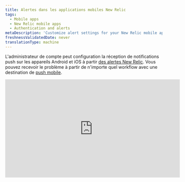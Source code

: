 ```yaml
---
title: Alertes dans les applications mobiles New Relic
tags:
  - Mobile apps
  - New Relic mobile apps
  - Authentication and alerts
metaDescription: 'Customize alert settings for your New Relic mobile app, including email or push notifications. View and acknowledge view alerting incidents.'
freshnessValidatedDate: never
translationType: machine
---
```


L&apos;administrateur de compte peut configuration la réception de notifications push sur les appareils Android et iOS à partir [des alertes New Relic](/docs/alerts-applied-intelligence/new-relic-alerts/get-started/introduction-applied-intelligence). Vous pouvez recevoir le problème <InlinePopover type="alerts" />à partir de n&apos;importe quel workflow avec une destination de [push mobile](/docs/alerts-applied-intelligence/notifications/notification-integrations#mobile_push).

<iframe width="560" height="315" src="https://www.youtube.com/embed/bVJZUatrCpY" title="YouTube video player" frameborder="0" allow="accelerometer; autoplay; clipboard-write; encrypted-media; gyroscope; picture-in-picture; web-share" allowfullscreen />

## Exigences [#requirements]

L&apos;utilisateur sur le [modèle utilisateur New Relic](/docs/accounts/original-accounts-billing/original-product-based-pricing/overview-user-models) et le [modèle utilisateur d&apos;origine](/docs/accounts/original-accounts-billing/original-product-based-pricing/overview-user-models) peut configurer un workflow avec le push mobile comme [destination](/docs/alerts-applied-intelligence/notifications/notification-integrations#mobile_push).

## Activer ou désactiver la notification [#enabling-alerts]

Lorsque vous vous connectez à votre compte New Relic depuis une application Android ou iOS, votre appareil est automatiquement associé à votre utilisateur. Assurez-vous d&apos; [ajouter une destination de push mobile au workflow](/docs/alerts-applied-intelligence/applied-intelligence/incident-workflows/incident-workflows#add-workflow).

## Afficher les détails de l&apos;incident [#viewing-alerts]

La notification apparaît automatiquement sur l&apos;écran de verrouillage de votre appareil. Pour démarrer l&apos;application New Relic :

1. En fonction de votre appareil, procédez comme suit :

   * Sur les appareils Android , appuyez sur la notification dans le tiroir notification .
   * Sur les appareils iOS, faites glisser l’écran.

2. Dans le menu <DNT>**Alerts**</DNT> de l&apos;application New Relic, sélectionnez un problème pour afficher les détails de l&apos;erreur pour l&apos;application associée.

3. En option, sélectionnez <DNT>**Acknowledge**</DNT>.

4. En option, pour afficher des détails supplémentaires, sélectionnez <DNT>**Overview**</DNT>, <DNT>**Incidents**</DNT> ou <DNT>**Issue log**</DNT>.

La liste <DNT>**Alerts**</DNT> du menu principal affiche les problèmes triés par heure. Vous pouvez appliquer des filtres supplémentaires ou modifier la fenêtre temporelle en haut à droite :

## Résoudre les problèmes liés aux paramètres d&apos;alerte [#troubleshooting]

Si les notifications push ne fonctionnent pas sur votre appareil mobile :

1. Vérifiez que vous répondez [aux exigences](#requirements).
2. Vérifiez que [les alertes sont activées](#enabling-alerts).
3. Vérifiez [les paramètresnotification ](#notification-settings)de votre appareil mobile pour vous assurer que New Relic est autorisé à envoyer des notifications push.

Si les paramètres notification de votre appareil mobile sont corrects, mais que vous ne recevez toujours pas de notification, [supprimez l&apos;appareil de votre compte](#account-delete), puis [désinstallez](#uninstall-app) et [réinstallez](#reinstall-app) l&apos;application New Relic.

<CollapserGroup>
  <Collapser id="notification-settings" title="Vérifiez les paramètres de notification de votre appareil mobile">
    Suivez la procédure adaptée à votre appareil mobile.

    <table>
      <thead>
        <tr>
          <th style={{ width: "150px" }}>
            <DNT>
              **Device**
            </DNT>
          </th>

          <th>
            <DNT>
              **To check notification settings:**
            </DNT>
          </th>
        </tr>
      </thead>

      <tbody>
        <tr>
          <td>
            Android
          </td>

          <td>
            1. Depuis <DNT>**Settings**</DNT> de votre appareil Android, sélectionnez <DNT>**Sound and notification**</DNT>.
            2. Vérifiez les paramètres de volume sonore.
            3. Facultatif : Activer <DNT>**Also vibrate for calls**</DNT>.
            4. Vérifiez les paramètres pour <DNT>**Interruptions**</DNT>.
            5. Vérifiez les paramètres pour <DNT>**Notification**</DNT>.
            6. Vérifiez les paramètres pour <DNT>**App notifications**</DNT>: sélectionnez l’application New Relic, puis vérifiez les paramètres pour <DNT>**Block**</DNT> et <DNT>**Priority**</DNT>.
          </td>
        </tr>

        <tr>
          <td>
            iOS
          </td>

          <td>
            1. Assurez-vous que [la fonction Ne pas déranger](http://support.apple.com/kb/HT5463) est désactivée : depuis l&apos;application iOS <DNT>**Settings**</DNT> , sélectionnez <DNT>**Do Not Disturb**</DNT> et vérifiez que le commutateur <DNT>**Manual**</DNT> est désactivé.
            2. Assurez-vous que l&apos;application New Relic est autorisée à envoyer des notifications : depuis l&apos;application iOS <DNT>**Settings**</DNT> , sélectionnez <DNT>**Notifications**</DNT> et recherchez l&apos;application New Relic dans la liste des applications.
            3. Assurez-vous que le commutateur <DNT>**Allow Notifications**</DNT> est activé.
            4. Assurez-vous que le style d’alerte est défini sur <DNT>**Banners**</DNT> ou <DNT>**Alerts**</DNT>.
            5. Facultatif : pour activer les alertes audio, définissez <DNT>**Sounds**</DNT> sur activé.
          </td>
        </tr>
      </tbody>
    </table>
  </Collapser>

  <Collapser id="account-delete" title="Supprimez l'appareil Android ou iOS de votre compte New Relic">
    Pour supprimer l&apos;appareil mobile de votre compte New Relic, utilisez l&apos;explorateur d&apos;API NerdGraph :

    1. <DNT>**Query**</DNT> [appareils actuels](https://api.newrelic.com/graphiql?#query=query%20List%20%7B%0A%20%20actor%20%7B%0A%20%20%20%20mobilePushNotification%20%7B%0A%20%20%20%20%20%20devices%20%7B%0A%20%20%20%20%20%20%20%20appVersion%0A%20%20%20%20%20%20%20%20deviceId%0A%20%20%20%20%20%20%20%20deviceName%0A%20%20%20%20%20%20%20%20operatingSystem%0A%20%20%20%20%20%20%7D%0A%20%20%20%20%7D%0A%20%20%7D%0A%7D%0A) en sélectionnant actor -&gt; mobilePushNotification -&gt; devices et en sélectionnant appVersion, deviceId et deviceName. Exécutez cette requête pour obtenir la liste des appareils.

    2. <DNT>**Mutate**</DNT> pour [supprimer](https://api.newrelic.com/graphiql?#query=mutation%20%7B%0A%20%20mobilePushNotificationRemoveDevice%28deviceId%3A%20%22%22%29%20%7B%0A%20%20%20%20message%0A%20%20%7D%0A%7D%0A) un appareil en sélectionnant mutation -&gt; mobilePushNotificationRemoveDevice et en transmettant le deviceId de la liste ci-dessus.

       Ou vous pouvez supprimer l&apos;appareil à partir de l&apos;option <DNT>**Settings**</DNT> intégrée à l&apos;application dans le menu -&gt; Paramètres

    3. Regardez sous <DNT>**Push notification devices**</DNT> et supprimez-le à partir de là. Sur iOS, faites glisser votre doigt de droite à gauche vers <DNT>**Delete**</DNT> un appareil, sur Android, appuyez sur <DNT>**Delete**</DNT>

       Continuez les étapes pour [réinstaller](#uninstall-app) l’application New Relic depuis votre appareil.
  </Collapser>

  <Collapser id="uninstall-app" title="Désinstaller l'application mobile New Relic">
    Suivez la procédure pour désinstaller l&apos;application New Relic de votre appareil, puis réinstallez-la.

    <table>
      <thead>
        <tr>
          <th style={{ width: "150px" }}>
            <DNT>
              **Device**
            </DNT>
          </th>

          <th>
            <DNT>
              **To uninstall the New Relic app:**
            </DNT>
          </th>
        </tr>
      </thead>

      <tbody>
        <tr>
          <td>
            Android
          </td>

          <td>
            1. Depuis <DNT>**Settings**</DNT> de votre appareil Android, sélectionnez <DNT>**Apps**</DNT>, puis sélectionnez l&apos;application New Relic.
            2. Sélectionnez <DNT>**Uninstall**</DNT>.
            3. Continuez les étapes pour [réinstaller](#reinstall-app) l’application New Relic.
          </td>
        </tr>

        <tr>
          <td>
            iOS
          </td>

          <td>
            1. Depuis votre écran d’accueil iOS, appuyez longuement sur l’icône New Relic jusqu’à ce qu’elle tremble.
            2. Pour [supprimer l&apos;application](http://support.apple.com/kb/TI135), sélectionnez l&apos;icône <DNT>**X**</DNT> .
            3. Continuez les étapes pour [réinstaller](#reinstall-app) l’application New Relic.
          </td>
        </tr>
      </tbody>
    </table>
  </Collapser>

  <Collapser id="reinstall-app" title="Réinstaller l'application mobile New Relic">
    Pour réinstaller l&apos;application mobile New Relic :

    1. Depuis votre appareil Android, sélectionnez [<DNT>**Google Play Store**</DNT>](https://play.google.com/store/apps/details?id=com.newrelic.rpm).

       OU

       Depuis l’écran d’accueil de votre appareil iOS, sélectionnez [<DNT>**App Store**</DNT>.](https://itunes.apple.com/us/app/new-relic/id594038638?mt=8)

    2. Rechercher <DNT>**New Relic**</DNT>.

    3. Téléchargez l&apos;application.

    4. Une fois le téléchargement terminé, connectez-vous à votre application mobile New Relic avec votre compte New Relic.
  </Collapser>
</CollapserGroup>
